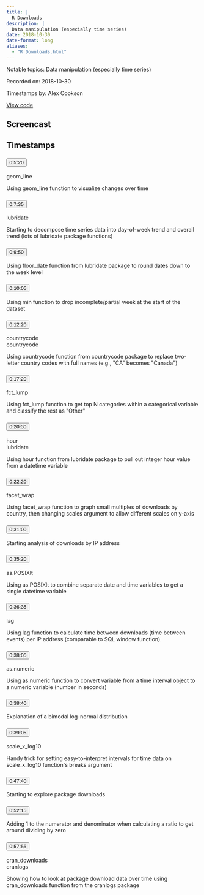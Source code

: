 ```yaml
---
title: |
  R Downloads
description: |
  Data manipulation (especially time series)
date: 2018-10-30
date-format: long
aliases:
  - "R Downloads.html"
---
```


Notable topics: Data manipulation (especially time series)

Recorded on: 2018-10-30

Timestamps by: Alex Cookson

[View code](https://github.com/dgrtwo/data-screencasts/blob/master/r-downloads.Rmd)

## Screencast

<div id="yt-player" data-video-id="nms9F-XubJU"></div>

## Timestamps

```{=html}
<div id="topics">
  <div class="topic">
    <h3 id="ts-320">
      <button class="btn btn-link btn-timestamp" onClick="playerSkipToTimestamp(320, this)">0:5:20</button>
    </h3>
    <div class="topic_badges"><div><span class="badge-functions badge bg-info">geom_line</span></div><div></div></div>
    <div class="topic_description">
      <p>Using geom_line function to visualize changes over time</p>

    </div>
  </div>
  <div class="topic">
    <h3 id="ts-455">
      <button class="btn btn-link btn-timestamp" onClick="playerSkipToTimestamp(455, this)">0:7:35</button>
    </h3>
    <div class="topic_badges"><div></div><div><span class="badge-packages badge bg-primary">lubridate</span></div></div>
    <div class="topic_description">
      <p>Starting to decompose time series data into day-of-week trend and overall trend (lots of lubridate package functions)</p>

    </div>
  </div>
  <div class="topic">
    <h3 id="ts-590">
      <button class="btn btn-link btn-timestamp" onClick="playerSkipToTimestamp(590, this)">0:9:50</button>
    </h3>
    <div class="topic_badges"><div></div><div></div></div>
    <div class="topic_description">
      <p>Using floor_date function from lubridate package to round dates down to the week level</p>

    </div>
  </div>
  <div class="topic">
    <h3 id="ts-605">
      <button class="btn btn-link btn-timestamp" onClick="playerSkipToTimestamp(605, this)">0:10:05</button>
    </h3>
    <div class="topic_badges"><div></div><div></div></div>
    <div class="topic_description">
      <p>Using min function to drop incomplete/partial week at the start of the dataset</p>

    </div>
  </div>
  <div class="topic">
    <h3 id="ts-740">
      <button class="btn btn-link btn-timestamp" onClick="playerSkipToTimestamp(740, this)">0:12:20</button>
    </h3>
    <div class="topic_badges"><div><span class="badge-functions badge bg-info">countrycode</span></div><div><span class="badge-packages badge bg-primary">countrycode</span></div></div>
    <div class="topic_description">
      <p>Using countrycode function from countrycode package to replace two-letter country codes with full names (e.g., &quot;CA&quot; becomes &quot;Canada&quot;)</p>

    </div>
  </div>
  <div class="topic">
    <h3 id="ts-1040">
      <button class="btn btn-link btn-timestamp" onClick="playerSkipToTimestamp(1040, this)">0:17:20</button>
    </h3>
    <div class="topic_badges"><div><span class="badge-functions badge bg-info">fct_lump</span></div><div></div></div>
    <div class="topic_description">
      <p>Using fct_lump function to get top N categories within a categorical variable and classify the rest as &quot;Other&quot;</p>

    </div>
  </div>
  <div class="topic">
    <h3 id="ts-1230">
      <button class="btn btn-link btn-timestamp" onClick="playerSkipToTimestamp(1230, this)">0:20:30</button>
    </h3>
    <div class="topic_badges"><div><span class="badge-functions badge bg-info">hour</span></div><div><span class="badge-packages badge bg-primary">lubridate</span></div></div>
    <div class="topic_description">
      <p>Using hour function from lubridate package to pull out integer hour value from a datetime variable</p>

    </div>
  </div>
  <div class="topic">
    <h3 id="ts-1340">
      <button class="btn btn-link btn-timestamp" onClick="playerSkipToTimestamp(1340, this)">0:22:20</button>
    </h3>
    <div class="topic_badges"><div><span class="badge-functions badge bg-info">facet_wrap</span></div><div></div></div>
    <div class="topic_description">
      <p>Using facet_wrap function to graph small multiples of downloads by country, then changing scales argument to allow different scales on y-axis</p>

    </div>
  </div>
  <div class="topic">
    <h3 id="ts-1860">
      <button class="btn btn-link btn-timestamp" onClick="playerSkipToTimestamp(1860, this)">0:31:00</button>
    </h3>
    <div class="topic_badges"><div></div><div></div></div>
    <div class="topic_description">
      <p>Starting analysis of downloads by IP address</p>

    </div>
  </div>
  <div class="topic">
    <h3 id="ts-2120">
      <button class="btn btn-link btn-timestamp" onClick="playerSkipToTimestamp(2120, this)">0:35:20</button>
    </h3>
    <div class="topic_badges"><div><span class="badge-functions badge bg-info">as.POSIXlt</span></div><div></div></div>
    <div class="topic_description">
      <p>Using as.POSIXlt to combine separate date and time variables to get a single datetime variable</p>

    </div>
  </div>
  <div class="topic">
    <h3 id="ts-2195">
      <button class="btn btn-link btn-timestamp" onClick="playerSkipToTimestamp(2195, this)">0:36:35</button>
    </h3>
    <div class="topic_badges"><div><span class="badge-functions badge bg-info">lag</span></div><div></div></div>
    <div class="topic_description">
      <p>Using lag function to calculate time between downloads (time between events) per IP address (comparable to SQL window function)</p>

    </div>
  </div>
  <div class="topic">
    <h3 id="ts-2285">
      <button class="btn btn-link btn-timestamp" onClick="playerSkipToTimestamp(2285, this)">0:38:05</button>
    </h3>
    <div class="topic_badges"><div><span class="badge-functions badge bg-info">as.numeric</span></div><div></div></div>
    <div class="topic_description">
      <p>Using as.numeric function to convert variable from a time interval object to a numeric variable (number in seconds)</p>

    </div>
  </div>
  <div class="topic">
    <h3 id="ts-2320">
      <button class="btn btn-link btn-timestamp" onClick="playerSkipToTimestamp(2320, this)">0:38:40</button>
    </h3>
    <div class="topic_badges"><div></div><div></div></div>
    <div class="topic_description">
      <p>Explanation of a bimodal log-normal distribution</p>

    </div>
  </div>
  <div class="topic">
    <h3 id="ts-2345">
      <button class="btn btn-link btn-timestamp" onClick="playerSkipToTimestamp(2345, this)">0:39:05</button>
    </h3>
    <div class="topic_badges"><div><span class="badge-functions badge bg-info">scale_x_log10</span></div><div></div></div>
    <div class="topic_description">
      <p>Handy trick for setting easy-to-interpret intervals for time data on scale_x_log10 function's breaks argument</p>

    </div>
  </div>
  <div class="topic">
    <h3 id="ts-2860">
      <button class="btn btn-link btn-timestamp" onClick="playerSkipToTimestamp(2860, this)">0:47:40</button>
    </h3>
    <div class="topic_badges"><div></div><div></div></div>
    <div class="topic_description">
      <p>Starting to explore package downloads</p>

    </div>
  </div>
  <div class="topic">
    <h3 id="ts-3135">
      <button class="btn btn-link btn-timestamp" onClick="playerSkipToTimestamp(3135, this)">0:52:15</button>
    </h3>
    <div class="topic_badges"><div></div><div></div></div>
    <div class="topic_description">
      <p>Adding 1 to the numerator and denominator when calculating a ratio to get around dividing by zero</p>

    </div>
  </div>
  <div class="topic">
    <h3 id="ts-3475">
      <button class="btn btn-link btn-timestamp" onClick="playerSkipToTimestamp(3475, this)">0:57:55</button>
    </h3>
    <div class="topic_badges"><div><span class="badge-functions badge bg-info">cran_downloads</span></div><div><span class="badge-packages badge bg-primary">cranlogs</span></div></div>
    <div class="topic_description">
      <p>Showing how to look at package download data over time using cran_downloads function from the cranlogs package</p>

    </div>
  </div>
</div>
```
     
<script>
// 2. This code loads the IFrame Player API code asynchronously.
var tag = document.createElement("script");

tag.src = "https://www.youtube.com/iframe_api";
var firstScriptTag = document.getElementsByTagName("script")[0];
firstScriptTag.parentNode.insertBefore(tag, firstScriptTag);

// 3. This function creates an <iframe> (and YouTube player)
//    after the API code downloads.
var videoId = document.getElementById("yt-player").dataset.videoId;
var player;
function onYouTubeIframeAPIReady() {
  player = new YT.Player("yt-player", {
    height: "486",
    width: "864",
    videoId: videoId,
    playerVars: {
      "playsinline": 1
    },
    events: {
      onStateChange: function(event) {
        if (event.data == YT.PlayerState.PLAYING) {
          followTimestamps()
        }
      }
    }
  });
}

function playerSkipToTimestamp(seconds, tsElement) {
  player.seekTo(seconds, true)
  tsElement.scrollIntoView()
  document.getElementById("screencast").scrollIntoView()
}

const timestamps = Array.from(document.querySelectorAll('.topic h3[id^="ts-"]'))
  .map(el => el.id.replace('ts-', ''))

function followTimestamps() {
  if (player.getPlayerState() !== 1) {
    return
  }
  const currentTime = `${Math.floor(player.getCurrentTime())}`
  if (timestamps.includes(currentTime)) {
    const el = document.getElementById(`ts-${currentTime}`)
    if (el) {
      el.scrollIntoView()
      document.getElementById("screencast").scrollIntoView()
    }
  }
  setTimeout(followTimestamps, 1000)
}
</script>
